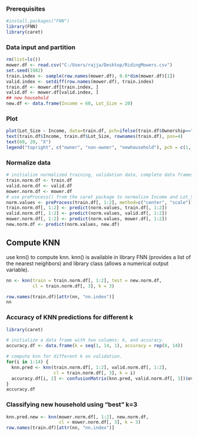 


### Prerequisites
```{r}
#install.packages("FNN")
library(FNN)
library(caret)
```




### Data input and partition
```{r}
rm(list=ls())
mower.df <- read.csv("C:/Users/rajja/Desktop/RidingMowers.csv")
set.seed(1982)
train.index <- sample(row.names(mower.df), 0.6*dim(mower.df)[1])  
valid.index <- setdiff(row.names(mower.df), train.index)  
train.df <- mower.df[train.index, ]
valid.df <- mower.df[valid.index, ]
## new household
new.df <- data.frame(Income = 60, Lot_Size = 20)
```

### Plot 
```{r}
plot(Lot_Size ~ Income, data=train.df, pch=ifelse(train.df$Ownership=="Owner", 1, 3))
text(train.df$Income, train.df$Lot_Size, rownames(train.df), pos=4)
text(60, 20, "X")
legend("topright", c("owner", "non-owner", "newhousehold"), pch = c(1, 3, 4))
```

### Normalize data
```{r}
# initialize normalized training, validation data, complete data frames to originals
train.norm.df <- train.df
valid.norm.df <- valid.df
mower.norm.df <- mower.df
# use preProcess() from the caret package to normalize Income and Lot_Size.
norm.values <- preProcess(train.df[, 1:2], method=c("center", "scale"))
train.norm.df[, 1:2] <- predict(norm.values, train.df[, 1:2])
valid.norm.df[, 1:2] <- predict(norm.values, valid.df[, 1:2])
mower.norm.df[, 1:2] <- predict(norm.values, mower.df[, 1:2])
new.norm.df <- predict(norm.values, new.df)
```

## Compute KNN
use knn() to compute knn. 
knn() is available in library FNN (provides a list of the nearest neighbors)
and library class (allows a numerical output variable).
```{r}

nn <- knn(train = train.norm.df[, 1:2], test = new.norm.df, 
          cl = train.norm.df[, 3], k = 3)

row.names(train.df)[attr(nn, "nn.index")]
nn
```
### Accuracy of KNN predictions for different k
```{r}
library(caret)

# initialize a data frame with two columns: k, and accuracy.
accuracy.df <- data.frame(k = seq(1, 14, 1), accuracy = rep(0, 14))

# compute knn for different k on validation.
for(i in 1:14) {
  knn.pred <- knn(train.norm.df[, 1:2], valid.norm.df[, 1:2], 
                  cl = train.norm.df[, 3], k = i)
  accuracy.df[i, 2] <- confusionMatrix(knn.pred, valid.norm.df[, 3])$overall[1] 
}
accuracy.df
```
### Classifying new household using "best" k=3
```{r}
knn.pred.new <- knn(mower.norm.df[, 1:2], new.norm.df, 
                    cl = mower.norm.df[, 3], k = 3)
row.names(train.df)[attr(nn, "nn.index")]

```

